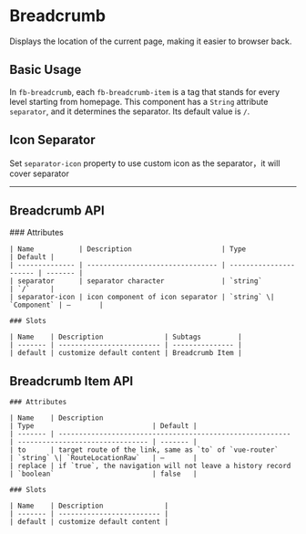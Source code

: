 
<Meta of={BreadcrumbStories} />

# Breadcrumb

Displays the location of the current page, making it easier to browser back.

## Basic Usage

In `fb-breadcrumb`, each `fb-breadcrumb-item` is a tag that stands for every level starting from homepage. This component has a `String` attribute `separator`,
and it determines the separator. Its default value is `/`.

<Canvas of={BreadcrumbStories.BasicUsage} />

## Icon Separator

Set `separator-icon` property to use custom icon as the separator，it will cover separator

<Canvas of={BreadcrumbStories.IconSeparator} />

***

## Breadcrumb API

<div style={{ marginTop: '30px' }}>
	### Attributes

	| Name           | Description                      | Type                   | Default |
	| -------------- | -------------------------------- | ---------------------- | ------- |
	| separator      | separator character              | `string`               | `/`     |
	| separator-icon | icon component of icon separator | `string` \| `Component` | —       |

	### Slots

	| Name    | Description               | Subtags         |
	| ------- | ------------------------- | --------------- |
	| default | customize default content | Breadcrumb Item |

</div>

## Breadcrumb Item API

<div style={{ marginTop: '30px' }}>

	### Attributes

	| Name    | Description                                               | Type                             | Default |
	| ------- | --------------------------------------------------------- | -------------------------------- | ------- |
	| to      | target route of the link, same as `to` of `vue-router`    | `string` \| `RouteLocationRaw`   | —       |
	| replace | if `true`, the navigation will not leave a history record | `boolean`                        | false   |

	### Slots

	| Name    | Description               |
	| ------- | ------------------------- |
	| default | customize default content |

</div>
